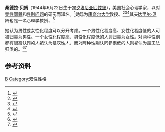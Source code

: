 '''桑德拉·贝姆'''（1944年6月22日生于[[宾夕法尼亚|宾夕法尼亚]][[匹兹堡|匹兹堡]]），美国社会心理学家，以对[[雙性同體|雙性同體]]和[[性别研究|性别问题]]的研究而知名。<ref>{{cite web |url=http://www.webster.edu/~woolflm/sandrabem.html |title=存档副本 |accessdate=2012-09-29 |deadurl=yes |archiveurl=https://web.archive.org/web/20120704084445/http://www.webster.edu/~woolflm/sandrabem.html |archivedate=2012-07-04 }}</ref>她现为[[康奈尔大学|康奈尔大学]]教授。<ref>{{Cite web |url=http://www.psych.cornell.edu/people/Faculty/slb6.html |title=存档副本 |accessdate=2011-02-20 |archive-date=2011-07-17 |archive-url=https://web.archive.org/web/20110717125744/http://www.psych.cornell.edu/people/Faculty/slb6.html |dead-url=no }}</ref><ref>{{Cite web |url=http://sandra.bem.socialpsychology.org/ |title=存档副本 |accessdate=2011-02-20 |archive-date=2011-07-28 |archive-url=https://web.archive.org/web/20110728034551/http://sandra.bem.socialpsychology.org/ |dead-url=no }}</ref><ref>{{Cite web |url=http://thenewagenda.net/2010/03/17/dr-sandra-bem-an-inspiration/ |title=存档副本 |access-date=2011-02-20 |archive-url=https://web.archive.org/web/20120304115352/http://www.thenewagenda.net/2010/03/17/dr-sandra-bem-an-inspiration/ |archive-date=2012-03-04 |dead-url=yes }}</ref>其夫[[达里尔·贝姆|达里尔·贝姆]]也是一名心理学教授。<ref>{{cite journal |last1=Nussbaum |first1=Emily |year=1998 |month=May/June |title=Does the exotic become erotic? |journal=Lingua Franca |volume= |issue= |pages= |doi= |url=http://www.emilynussbaum.com/lingua_franca/1998/05/does_the_exotic_become_erotic.php |accessdate=January 8, 2011 |author= |archive-url=https://web.archive.org/web/20110710190734/http://www.emilynussbaum.com/lingua_franca/1998/05/does_the_exotic_become_erotic.php |archive-date=2011-07-10 |dead-url=yes }}</ref>

她认为男性或女性化程度可以分开考虑。一个男性化程度高、女性化程度低的人可被归类为男性。一个女性化程度高、男性化程度低的人则归类为女性。对两种性别都有很高认同的人被认为是双性人。而对两种性别认同都很低的人则被认为是无法归类的。<ref>{{cite web |url=http://www.be-me.org/learningpackages/package2/2.asp |title=存档副本 |accessdate=2012-09-29 |deadurl=yes |archiveurl=https://web.archive.org/web/20120304115348/http://www.be-me.org/learningpackages/package2/2.asp |archivedate=2012-03-04 }}</ref><ref>{{Cite web |url=http://www.tsroadmap.com/mental/bem-sex-role.html |title=存档副本 |accessdate=2011-02-20 |archive-date=2011-06-08 |archive-url=https://web.archive.org/web/20110608065940/http://www.tsroadmap.com/mental/bem-sex-role.html |dead-url=no }}</ref>

==参考资料==
{{reflist}}

{{authority control}}
[[Category:社会心理学家|B]]
[[Category:双性性格|Category:双性性格]]